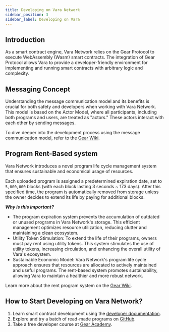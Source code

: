 ```yaml
---
title: Developing on Vara Network
sidebar_position: 3
sidebar_label: Developing on Vara
---
```


## Introduction

As a smart contract engine, Vara Network relies on the Gear Protocol to execute WebAssembly (Wasm) smart contracts. The integration of Gear Protocol allows Vara to provide a developer-friendly environment for implementing and running smart contracts with arbitrary logic and complexity.

## Messaging Concept

Understanding the message communication model and its benefits is crucial for both safety and developers when working with Vara Network. This model is based on the Actor Model, where all participants, including both programs and users, are treated as "actors." These actors interact with each other by sending messages.

To dive deeper into the development process using the message communication model, refer to the [Gear Wiki](https://wiki.gear-tech.io/docs/developing-contracts/introduction).

## Program Rent-Based system

Vara Network introduces a novel program life cycle management system that ensures sustainable and economical usage of resources.

Each uploaded program is assigned a predetermined expiration date, set to `5,000,000` blocks (with each block lasting 3 seconds ~ 173 days). After this specified time, the program is automatically removed from storage unless the owner decides to extend its life by paying for additional blocks.

***Why is this important?***

- The program expiration system prevents the accumulation of outdated or unused programs in Vara Network's storage. This efficient management optimizes resource utilization, reducing clutter and maintaining a clean ecosystem.
- Utility Token Stimulation: To extend the life of their programs, owners must pay rent using utility tokens. This system stimulates the use of utility tokens, increasing circulation, and enhancing the overall utility of Vara's ecosystem.
- Sustainable Economic Model: Vara Network's program life cycle approach ensures that resources are allocated to actively maintained and useful programs. The rent-based system promotes sustainability, allowing Vara to maintain a healthier and more robust network.

Learn more about the rent program system on the [Gear Wiki](https://wiki.gear-tech.io/docs/developing-contracts/rent-system).

## How to Start Developing on Vara Network?

1. Learn smart contract development using the [developer documentation](https://wiki.gear-tech.io/docs/developing-contracts/introduction).
2. Explore and try a batch of read-made programs on [GitHub](https://github.com/gear-foundation).
3. Take a free developer course at [Gear Academy](https://academy.gear.foundation/).
